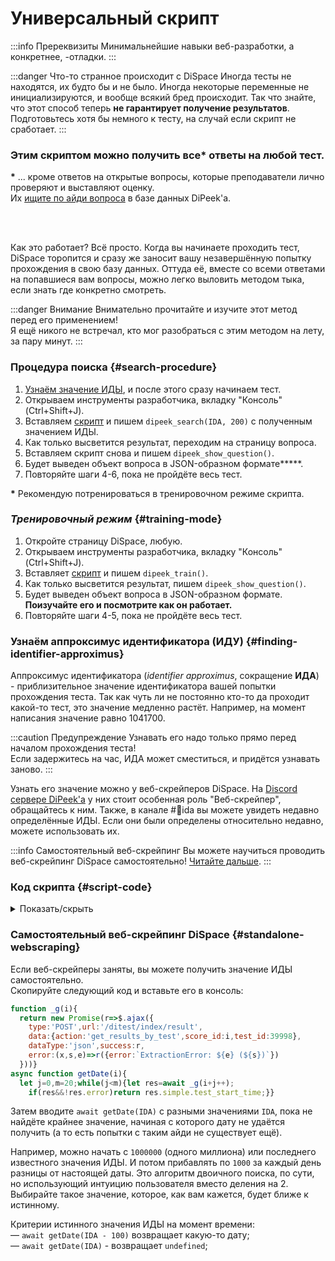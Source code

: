 # Универсальный скрипт


:::info Пререквизиты
Минимальнейшие навыки веб-разработки, а конкретнее, -отладки.
:::

:::danger Что-то странное происходит с DiSpace
Иногда тесты не находятся, их будто бы и не было. Иногда некоторые переменные не инициализируются, и вообще всякий бред происходит. Так что знайте, что этот способ теперь __не гарантирует получение результатов__. Подготовьтесь хотя бы немного к тесту, на случай если скрипт не сработает.
:::

### Этим скриптом можно получить **все\*** ответы на **любой** тест.

**\*** ... кроме ответов на открытые вопросы, которые преподаватели лично проверяют и выставляют оценку.  
Их [ищите по айди вопроса](./searching-questions-by-id) в базе данных DiPeek'а.

<br/><br/>

Как это работает? Всё просто. Когда вы начинаете проходить тест, DiSpace торопится и сразу же заносит вашу незавершённую попытку прохождения в свою базу данных. Оттуда её, вместе со всеми ответами на попавшиеся вам вопросы, можно легко выловить методом тыка, если знать где конкретно смотреть.

:::danger Внимание
Внимательно прочитайте и изучите этот метод перед его применением!  
Я ещё никого не встречал, кто мог разобраться с этим методом на лету, за пару минут.
:::

### Процедура поиска {#search-procedure}

1. [Узнаём значение ИДЫ](#finding-identifier-approximus), и после этого сразу начинаем тест.
2. Открываем инструменты разработчика, вкладку "Консоль" (Ctrl+Shift+J).
3. Вставляем [скрипт](#script-code) и пишем `dipeek_search(IDA, 200)` с полученным значением ИДЫ.
4. Как только высветится результат, переходим на страницу вопроса.
5. Вставляем скрипт снова и пишем `dipeek_show_question()`.
6. Будет выведен объект вопроса в JSON-образном формате**\***.
7. Повторяйте шаги 4-6, пока не пройдёте весь тест.

**\*** Рекомендую потренироваться в тренировочном режиме скрипта.

### *Тренировочный режим* {#training-mode}

1. Откройте страницу DiSpace, любую.
2. Открываем инструменты разработчика, вкладку "Консоль" (Ctrl+Shift+J).
3. Вставляет [скрипт](#script-code) и пишем `dipeek_train()`.
4. Как только высветится результат, пишем `dipeek_show_question()`.
5. Будет выведен объект вопроса в JSON-образном формате.  
**Поизучайте его и посмотрите как он работает.**
6. Повторяйте шаги 4-5, пока не пройдёте весь тест.

### Узнаём аппроксимус идентификатора (ИДУ) {#finding-identifier-approximus}

Аппроксимус идентификатора (*identifier approximus*, сокращение **ИДА**) - приблизительное значение идентификатора вашей попытки прохождения теста. Так как чуть ли не постоянно кто-то да проходит какой-то тест, это значение медленно растёт. Например, на момент написания значение равно 1041700.

:::caution Предупреждение
Узнавать его надо только прямо перед началом прохождения теста!  
Если задержитесь на час, ИДА может сместиться, и придётся узнавать заново.
:::

Узнать его значение можно у веб-скрейперов DiSpace. На [Discord сервере DiPeek'а](https://discord.gg/tphsh9vsty) у них стоит особенная роль "Веб-скрейпер", обращайтесь к ним. Также, в канале #📝ida вы можете увидеть недавно определённые ИДЫ. Если они были определены относительно недавно, можете использовать их.

:::info Самостоятельный веб-скрейпинг
Вы можете научиться проводить веб-скрейпинг DiSpace самостоятельно! [Читайте дальше](#standalone-webscraping).
:::

### Код скрипта {#script-code}


<details>
  <summary>Показать/скрыть</summary>
<CodeSnippet title="нет, это не обфускация; это просто сжатие.">{Script}</CodeSnippet>
</details>

### Самостоятельный веб-скрейпинг DiSpace {#standalone-webscraping}

Если веб-скрейперы заняты, вы можете получить значение ИДЫ самостоятельно.  
Скопируйте следующий код и вставьте его в консоль:

```js title="нет, это не обфускация; это просто сжатие."
function _g(i){
  return new Promise(r=>$.ajax({
    type:'POST',url:'/ditest/index/result',
    data:{action:'get_results_by_test',score_id:i,test_id:39998},
    dataType:'json',success:r,
    error:(x,s,e)=>r({error:`ExtractionError: ${e} (${s})`})
  }))}
async function getDate(i){
  let j=0,m=20;while(j<m){let res=await _g(i+j++);
    if(res&&!res.error)return res.simple.test_start_time;}}
```

Затем вводите `await getDate(IDA)` с разными значениями `IDA`, пока не найдёте крайнее значение, начиная с которого дату не удаётся получить (а то есть попытки с таким айди не существует ещё).

Например, можно начать с `1000000` (одного миллиона) или последнего известного значения ИДЫ. И потом прибавлять по `1000` за каждый день разницы от настоящей даты. Это алгоритм двоичного поиска, по сути, но использующий интуицию пользователя вместо деления на 2. Выбирайте такое значение, которое, как вам кажется, будет ближе к истинному.

Критерии истинного значения ИДЫ на момент времени:  
— `await getDate(IDA - 100)` возвращает какую-то дату;  
— `await getDate(IDA)` - возвращает `undefined`;